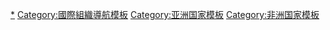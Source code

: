 {{Navbox
| name   = 環印度洋區域合作聯盟
| title  = [[环印度洋区域合作联盟]]（IOR-ARC）
| image  = [[File:IOR-ARC Map.PNG|120px]]
| listclass = hlist
| group1 = 會員國
| list1  = * [[澳大利亚]]
* [[孟加拉国]]
* [[印度]]
* [[印度尼西亚]]
* [[伊朗]]
* [[肯尼亚]]
* [[马达加斯加]]
* [[马来西亚]]
* [[毛里求斯]]
* [[莫桑比克]]
* [[阿曼]]
* [[新加坡]]
* [[南非]]
* [[斯里蘭卡]]
* [[坦桑尼亚]]
* [[泰国]]
* [[阿拉伯联合酋长国]]
* [[也门]]

| group2 = 觀察員國
| list2  = * [[中华人民共和国|中国]]
* [[埃及]]
* [[法国]]
* [[日本]]
* [[英国]]

| group3 = 國際組織觀察員
| list3  = * [[环印度洋旅游组织]]
* {{Le|印度洋研究组|Indian Ocean Research Group}}
}}<noinclude>
[[Category:环印联盟|*]]
[[Category:國際組織導航模板]]
[[Category:亚洲国家模板]]
[[Category:非洲国家模板]]
</noinclude>
